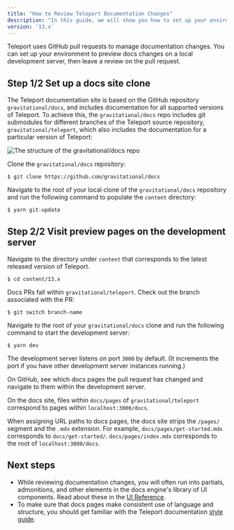 ```yaml
---
title: "How to Review Teleport Documentation Changes"
description: "In this guide, we will show you how to set up your environment so you can review pull requests that propose changes to the Teleport documentation."
version: '13.x'
---
```


Teleport uses GitHub pull requests to manage documentation changes. You can set
up your environment to preview docs changes on a local development server, then
leave a review on the pull request.

## Step 1/2 Set up a docs site clone

The Teleport documentation site is based on the GitHub repository
`gravitational/docs`, and includes documentation for all supported versions of
Teleport. To achieve this, the `gravitational/docs` repo includes git submodules
for different branches of the Teleport source repository,
`gravitational/teleport`, which also includes the documentation for a particular
version of Teleport:

![The structure of the gravitational/docs repo](/assets/doc-submodules-37302c7e4f.png)

Clone the `gravitational/docs` repository:

```code
$ git clone https://github.com/gravitational/docs
```

Navigate to the root of your local clone of the `gravitational/docs` repository
and run the following command to populate the `content` directory:

```code
$ yarn git-update
```

## Step 2/2 Visit preview pages on the development server

Navigate to the directory under `content` that corresponds to the latest
released version of Teleport.

```code
$ cd content/13.x
```

Docs PRs fall within `gravitational/teleport`. Check out the branch associated
with the PR:

```code
$ git switch branch-name
```

Navigate to the root of your `gravitational/docs` clone and run the following
command to start the development server:

```code
$ yarn dev
```

The development server listens on port `3000` by default. (It increments the
port if you have other development server instances running.)

On GitHub, see which docs pages the pull request has changed and navigate to
them within the development server.

On the docs site, files within `docs/pages` of `gravitational/teleport`
correspond to pages within `localhost:3000/docs`.

When assigning URL paths to docs pages, the docs site strips the `/pages/`
segment and the `.mdx` extension. For example, `docs/pages/get-started.mdx`
corresponds to `docs/get-started/`. `docs/pages/index.mdx` corresponds to the
root of `localhost:3000/docs`.

## Next steps

- While reviewing documentation changes, you will often run into partials,
  admonitions, and other elements in the docs engine's library of UI components.
  Read about these in the [UI Reference](/docs/ver/13.x/contributing/documentation/reference).
- To make sure that docs pages make consistent use of language and structure,
  you  should get familiar with the Teleport documentation [style
  guide](/docs/ver/13.x/contributing/documentation/style-guide).

